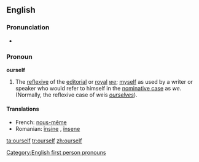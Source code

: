 ==English==

===Pronunciation===
* {{audio|en-us-ourself.ogg|Audio (US)}}

===Pronoun===
'''ourself'''

# The [[reflexive]] of the [[editorial]] or [[royal]] ''[[we]]''; [[myself]] as used by a writer or speaker who would refer to himself in the [[nominative case]] as ''we''. (Normally, the reflexive case of ''we ''is ''[[ourselves]]'').

====Translations====
*French: [[nous-même]]
*Romanian: [[înşine]] {{m}}, [[însene]] {{f}}

[[Category:English first person pronouns]]

[[ta:ourself]]
[[tr:ourself]]
[[zh:ourself]]